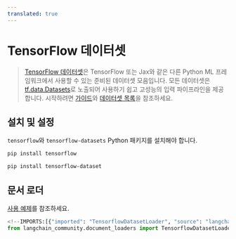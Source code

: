 ```yaml
---
translated: true
---
```


# TensorFlow 데이터셋

>[TensorFlow 데이터셋](https://www.tensorflow.org/datasets)은 TensorFlow 또는 Jax와 같은 다른 Python ML 프레임워크에서 사용할 수 있는 준비된 데이터셋 모음입니다. 모든 데이터셋은 [tf.data.Datasets](https://www.tensorflow.org/api_docs/python/tf/data/Dataset)로 노출되어 사용하기 쉽고 고성능의 입력 파이프라인을 제공합니다. 시작하려면 [가이드](https://www.tensorflow.org/datasets/overview)와 [데이터셋 목록](https://www.tensorflow.org/datasets/catalog/overview#all_datasets)을 참조하세요.

## 설치 및 설정

`tensorflow`와 `tensorflow-datasets` Python 패키지를 설치해야 합니다.

```bash
pip install tensorflow
```

```bash
pip install tensorflow-dataset
```

## 문서 로더

[사용 예제](/docs/integrations/document_loaders/tensorflow_datasets)를 참조하세요.

```python
<!--IMPORTS:[{"imported": "TensorflowDatasetLoader", "source": "langchain_community.document_loaders", "docs": "https://api.python.langchain.com/en/latest/document_loaders/langchain_community.document_loaders.tensorflow_datasets.TensorflowDatasetLoader.html", "title": "TensorFlow Datasets"}]-->
from langchain_community.document_loaders import TensorflowDatasetLoader
```
